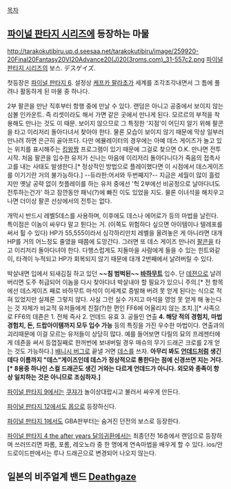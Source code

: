 [[목차]]

== [[파이널 판타지 시리즈]]에 등장하는 마물 ==
http://tarakokutibiru.up.d.seesaa.net/tarakokutibiru/image/259920-20Final20Fantasy20VI20Advance20(J)20(3roms.com)_31-557c2.png
[[파이널 판타지 시리즈]]의 보스. デスゲイズ.

첫등장은 [[파이널 판타지 6]]. 설정상 [[케프카 팔라초]]가 세계를 조각조각내면서 그 틈에 풀려나 활동하게 된 마물 중 하나다.


2부 팔콘을 만난 직후부터 항행 중에 만날 수 있다. 랜덤은 아니고 공중에서 보이지 않는 심볼 인카운트. 즉 리셋이라도 해서 가면 같은 곳에서 만나게 된다. 모르르의 부적을 착용해도 만나는 것도 이 때문. 보이지 않으므로 그 특정한 '지점'이 어딘지 알기 위해 팔콘을 타고 이리저리 돌아다녀서 찾아야 한다. 물론 모습이 보이지 않기 때문에 막상 일부러 만나려 하면 은근히 골아프다. 다만 에뮬레이터의 경우에는 아예 데스 게이즈가 놀고 있는 위치를 표시해주는 [[킹왕짱]] 프로그램이 있기 때문에 그걸로 찾으면 O.K. 만나면 전투 시작. 처음 팔콘을 입수한 유저가 신나는 마음에 이리저리 돌아다니다가 죽음의 접촉사고를 내는 사태도 발생한다.[* 정상적인 방법으로 플레이했다면 이 시점에서 데스게이즈를 이기기란 거의 불가능하다.] --듀라한:어서와 두번째지?-- 지금은 세월이 많이 흘렀지만 옛날 공략 없이 첫플레이를 하는 유저 중에선 '헉 2부에선 비공정으로 날아다녀도 전투하는건가' 하고 잠깐동안 패닉(?)에 빠진 이도 있었을 지도. 물론 이녀석을 해치우고 나면 더이상 팔콘 선상에서의 전투는 없다.

개막시 반드시 레벨5데스를 사용하며, 이후에도 데스나 에어로가 등의 마법을 날린다. 특이점은 이놈이 싸우다 말고 튄다는 거. (이쪽도 위험하다 싶으면 아이템이나 텔레포를 써서 튈 수 있다) HP가 55,555이라서 심각하리만치 레벨을 올려놓은 게 아니라면 대개 HP를 거의 어느정도 줄였을 때쯤에 도망간다. 그러면 또 데스 게이즈 만나러 [[팔콘]]을 타고 이리저리 돌아다녀야 한다. 다행스럽게도 지돌마을 사람에게 들을 수 있는 힌트와같이, 타격이 누적되고 HP가 회복되지 않기 때문에 대개 2번째에서 날려버릴 수 있다. 


박살내면 입에서 되새김질 하고 있던 '''~~침 범벅된~~ [[바하무트]]''' 입수. 단 [[데젼]]으로 날려 버리면 도주 취급되어 이놈을 다시 찾아다녀 박살내야 할 필요가 있으니 주의.[* 전 항목에선 데스게이즈 째로 바하무트 마석이 이세계로 증발해 버려 못 얻게 된다는 식으로 적혀 있었지만 실제론 그렇지 않다. 사실 그런 실수 가지고 마석을 영엉 못 얻게 해 놓는다는 것 자체가 비교적 유저들에게 친절(?)한 편인 FF6에 어울리지 않는 조치.][* 사족으로 FF6의 데죤은 1. 전체 즉사 2. 언데드 유효 3. 공들인 연출 '''4. 해당 적의 경험치, 마법경험치, 돈, 드랍아이템까지 모두 입수 가능''' 등의 특징을 가진 우수한 마법이다. 연출과의 괴리때문에 이걸 모르는 유저들이 상당히 많다. 예를 들어보면 다릴의 묘의 프레젠터에게 데죤을 써서 등껍질째로 한꺼번에 보내버릴 경우 매슈의 무기 드래곤 크로를 2개 얻는 것도 가능하다.] [[배니시 버그]]로 끝낼 거면 [[데스]]를 쓰자. '''아무리 봐도 [[언데드]]처럼 생긴데다 이름까지 "데스"게이즈인데 데스가 정상적으로 통한다는 점에 신경쓰면 지는 거다. [* 8용중 하나인 스컬 드래곤도 생긴 거와는 다르게 언데드가 아니다. 외모와 종족이 항상 일치하는 것은 아니므로 조심하자.]'''


[[파이널 판타지 9]]에서는 [[쿠쟈]]가 놀이상대랍시고 불러서 싸우게 만든다.

[[파이널 판타지 12]]에서도 [[몹]]으로 등장하신다.

[[파이널 판타지 1]]에서도 GBA판부터는 숨겨진 던전의 보스로 등장한다.

[[파이널 판타지 4 the after years 달의귀환]]에서는 최종던전 16층에서 랜덤으로 등장하며 쓰러뜨리면 파롬, 포롬, 레오노라 중 한 명에게 연속마법을 배우게 할 수 있다. ios/안드로이드판에서는 루나 드래곤으로 변경되어 나오지 않는다.

== 일본의 비주얼계 밴드 [[Deathgaze]] ==
